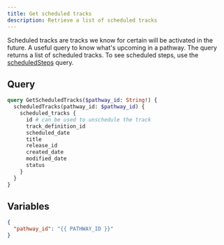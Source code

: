 ```yaml
---
title: Get scheduled tracks
description: Retrieve a list of scheduled tracks
---
```


Scheduled tracks are tracks we know for certain will be activated in the future. A useful query to know what's upcoming in a pathway. The query returns a list of scheduled tracks. To see scheduled steps, use the [scheduledSteps](/awell-orchestration/api-reference/queries/get-scheduled-steps) query.

## Query

```graphql
query GetScheduledTracks($pathway_id: String!) {
  scheduledTracks(pathway_id: $pathway_id) {
    scheduled_tracks {
      id # can be used to unschedule the track
      track_definition_id
      scheduled_date
      title
      release_id
      created_date
      modified_date
      status
    }
  }
}
```

## Variables

```json
{
  "pathway_id": "{{ PATHWAY_ID }}"
}
```
